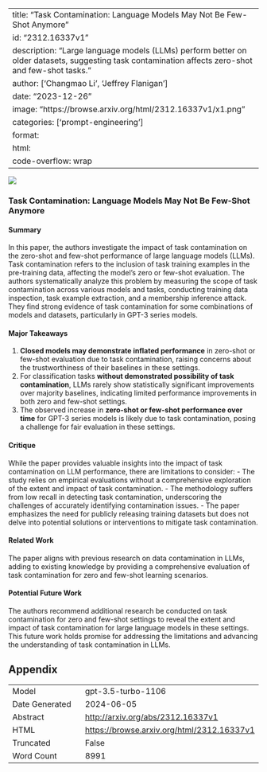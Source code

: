 
---
title: "Task Contamination: Language Models May Not Be Few-Shot Anymore"
id: "2312.16337v1"
description: "Large language models (LLMs) perform better on older datasets, suggesting task contamination affects zero-shot and few-shot tasks."
author: ['Changmao Li', 'Jeffrey Flanigan']
date: "2023-12-26"
image: "https://browse.arxiv.org/html/2312.16337v1/x1.png"
categories: ['prompt-engineering']
format:
  html:
    code-overflow: wrap
---

![](https://browse.arxiv.org/html/2312.16337v1/x1.png)

### Task Contamination: Language Models May Not Be Few-Shot Anymore

#### Summary
In this paper, the authors investigate the impact of task contamination on the zero-shot and few-shot performance of large language models (LLMs). Task contamination refers to the inclusion of task training examples in the pre-training data, affecting the model's zero or few-shot evaluation. The authors systematically analyze this problem by measuring the scope of task contamination across various models and tasks, conducting training data inspection, task example extraction, and a membership inference attack. They find strong evidence of task contamination for some combinations of models and datasets, particularly in GPT-3 series models.

#### Major Takeaways
1. **Closed models may demonstrate inflated performance** in zero-shot or few-shot evaluation due to task contamination, raising concerns about the trustworthiness of their baselines in these settings.
2. For classification tasks **without demonstrated possibility of task contamination**, LLMs rarely show statistically significant improvements over majority baselines, indicating limited performance improvements in both zero and few-shot settings.
3. The observed increase in **zero-shot or few-shot performance over time** for GPT-3 series models is likely due to task contamination, posing a challenge for fair evaluation in these settings.

#### Critique
While the paper provides valuable insights into the impact of task contamination on LLM performance, there are limitations to consider:
- The study relies on empirical evaluations without a comprehensive exploration of the extent and impact of task contamination.
- The methodology suffers from low recall in detecting task contamination, underscoring the challenges of accurately identifying contamination issues.
- The paper emphasizes the need for publicly releasing training datasets but does not delve into potential solutions or interventions to mitigate task contamination.

#### Related Work
The paper aligns with previous research on data contamination in LLMs, adding to existing knowledge by providing a comprehensive evaluation of task contamination for zero and few-shot learning scenarios.

#### Potential Future Work
The authors recommend additional research be conducted on task contamination for zero and few-shot settings to reveal the extent and impact of task contamination for large language models in these settings. This future work holds promise for addressing the limitations and advancing the understanding of task contamination in LLMs.

## Appendix

|          |          |
|----------|----------|
| Model     | gpt-3.5-turbo-1106       |
| Date Generated     | 2024-06-05       |
| Abstract | [http://arxiv.org/abs/2312.16337v1](http://arxiv.org/abs/2312.16337v1)        |
| HTML     | [https://browse.arxiv.org/html/2312.16337v1](https://browse.arxiv.org/html/2312.16337v1)       |
| Truncated       | False       |
| Word Count       | 8991       |